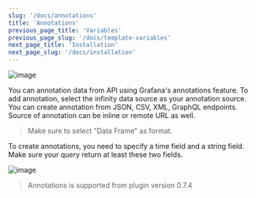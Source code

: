 ```yaml
---
slug: '/docs/annotations'
title: 'Annotations'
previous_page_title: 'Variables'
previous_page_slug: '/docs/template-variables'
next_page_title: 'Installation'
next_page_slug: '/docs/installation'
---
```


![image](https://user-images.githubusercontent.com/153843/122909970-9de67200-d34d-11eb-96d3-2c236d8a7a5d.png#center)

You can annotation data from API using Grafana's annotations feature. To add annotation, select the infinity data source as your annotation source. You can create annotation from JSON, CSV, XML, GraphQL endpoints. Source of annotation can be inline or remote URL as well.

> Make sure to select "Data Frame" as format.

To create annotations, you need to specify a time field and a string field. Make sure your query return at least these two fields.

![image](https://user-images.githubusercontent.com/153843/122910054-b191d880-d34d-11eb-9077-14a3b260c333.png#center)

> Annotations is supported from plugin version 0.7.4

